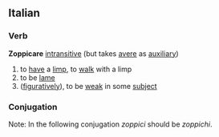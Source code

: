 ==Italian==
===Verb===
'''Zoppicare''' [[intransitive]] (but takes [[avere]] as [[auxiliary]])
# to [[have]] a [[limp]], to [[walk]] with a limp
# to be [[lame]]
# ([[figuratively]]), to be [[weak]] in some [[subject]]
===Conjugation===
Note: In the following conjugation ''zoppici'' should be ''zoppichi''.
{{it-conj-are|zoppic|avere}}